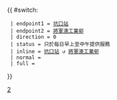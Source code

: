 {{ #switch: {{{format|}}}
  | endpoint1 = [[坑口站公共運輸交匯處|坑口站]]
  | endpoint2 = [[將軍澳工業邨公共運輸交匯處|將軍澳工業邨]]
  | direction = 0
  | status = 只於每日早上至中午提供服務
  | inline = [[坑口站公共運輸交匯處|坑口站]] ↺ [[將軍澳工業邨公共運輸交匯處|將軍澳工業邨]]
  | normal =
  | full =
}}<noinclude>[[Category:九龍巴士路線模板|2]]</noinclude>